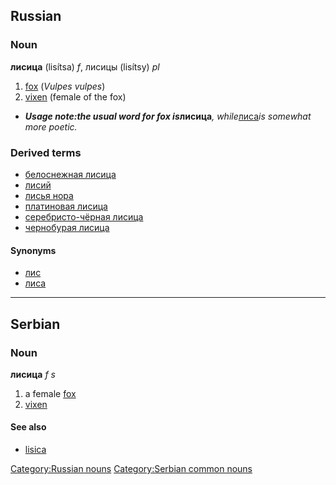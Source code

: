 ==Russian==
[[Category:Russian nouns]]
===Noun===
'''лисица''' (lisítsa) ''f'', лисицы (lisítsy) ''pl''
# [[fox]] (''Vulpes vulpes'')
# [[vixen]] (female of the fox)
*'''''Usage note:''' the usual word for fox is '''''лисица''''', while ''[[лиса]]'' is somewhat more poetic.''
===Derived terms===
*[[белоснежная лисица]]
*[[лисий]]
*[[лисья нора]]
*[[платиновая лисица]]
*[[серебристо-чёрная лисица]]
*[[чернобурая лисица]]
====Synonyms====
*[[лис]]
*[[лиса]]


----

==Serbian==
===Noun===
'''лисица''' ''f s''
#a female [[fox]]
#[[vixen]]
====See also====
*[[lisica]]
[[Category:Serbian common nouns]]